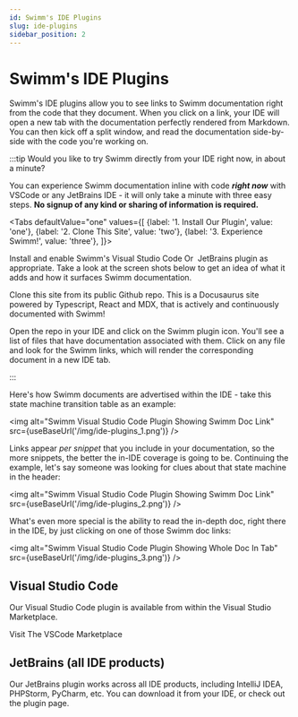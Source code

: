 ```yaml
---
id: Swimm's IDE Plugins
slug: ide-plugins
sidebar_position: 2
---
```


# Swimm's IDE Plugins

Swimm's IDE plugins allow you to see links to Swimm documentation right from
the code that they document. When you click on a link, your IDE will open a 
new tab with the documentation perfectly rendered from Markdown. You can then
kick off a split window, and read the documentation side-by-side with the 
code you're working on. 

:::tip Would you like to try Swimm directly from your IDE right now, in about a minute?

You can experience Swimm documentation inline with code ***right now*** with VSCode or 
any JetBrains IDE - it will only take a minute with three easy steps. **No signup of
any kind or sharing of information is required.**

<Tabs
    defaultValue="one"
    values={[
        {label: '1. Install Our Plugin', value: 'one'},
        {label: '2. Clone This Site', value: 'two'},
        {label: '3. Experience Swimm!', value: 'three'},
    ]}>
    <TabItem value="one">
        <p>Install and enable Swimm's <Link href="https://marketplace.visualstudio.com/items?itemName=Swimm.swimm">Visual Studio Code</Link>&nbsp;Or&nbsp;
        <Link href="https://plugins.jetbrains.com/plugin/17201-swimm">JetBrains</Link> plugin as appropriate. 
        Take a look at the screen shots below to get an idea of what it adds and how it surfaces Swimm documentation.</p>
    </TabItem>
    <TabItem value="two">
        <p>Clone this site from its <Link href="https://github.com/swimmio/docs.swimm.io">public Github repo</Link>. This
        is a Docusaurus site powered by Typescript, React and MDX, that is actively and continuously documented with Swimm!</p>
    </TabItem>
    <TabItem value="three">
        <p>Open the repo in your IDE and click on the Swimm plugin icon. You'll see a list of files that have documentation 
        associated with them. Click on any file and look for the Swimm links, which will render the corresponding document 
        in a new IDE tab.</p>
    </TabItem>
</Tabs>
:::

Here's how Swimm documents are advertised within the IDE - take this state
machine transition table as an example:

<img alt="Swimm Visual Studio Code Plugin Showing Swimm Doc Link" src={useBaseUrl('/img/ide-plugins_1.png')} />

Links appear *per snippet* that you include in your documentation, so the more
snippets, the better the in-IDE coverage is going to be. Continuing the example,
let's say someone was looking for clues about that state machine in the header:

<img alt="Swimm Visual Studio Code Plugin Showing Swimm Doc Link" src={useBaseUrl('/img/ide-plugins_2.png')} />

What's even more special is the ability to read the in-depth doc, right there in
the IDE, by just clicking on one of those Swimm doc links:

<img alt="Swimm Visual Studio Code Plugin Showing Whole Doc In Tab" src={useBaseUrl('/img/ide-plugins_3.png')} />

## Visual Studio Code

Our Visual Studio Code plugin is available from within the <Link href="https://marketplace.visualstudio.com/items?itemName=Swimm.swimm">Visual Studio Marketplace</Link>.

<Link href="https://marketplace.visualstudio.com/items?itemName=Swimm.swimm">Visit The VSCode Marketplace</Link>

## JetBrains (all IDE products)

Our JetBrains plugin works across all IDE products, including IntelliJ IDEA, 
PHPStorm, PyCharm, etc. You can download it from your IDE, 
or <Link href="https://plugins.jetbrains.com/plugin/17201-swimm"> check out the plugin page</Link>.
